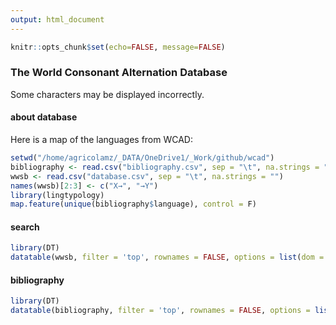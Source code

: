 ```yaml
---
output: html_document
---
```


```r
knitr::opts_chunk$set(echo=FALSE, message=FALSE)
```

###  The World Consonant Alternation Database {.tabset .tabset-fade .tabset-pills}
Some characters may be displayed incorrectly.

#### about database
Here is a map of the languages from WCAD:
```r
setwd("/home/agricolamz/_DATA/OneDrive1/_Work/github/wcad")
bibliography <- read.csv("bibliography.csv", sep = "\t", na.strings = "")
wwsb <- read.csv("database.csv", sep = "\t", na.strings = "")
names(wwsb)[2:3] <- c("X→", "→Y")
library(lingtypology)
map.feature(unique(bibliography$language), control = F)
```

#### search
```r
library(DT)
datatable(wwsb, filter = 'top', rownames = FALSE, options = list(dom = 'tip'), escape = FALSE)
```

#### bibliography
```r
library(DT)
datatable(bibliography, filter = 'top', rownames = FALSE, options = list(autoWidth = FALSE), escape = FALSE)
```
